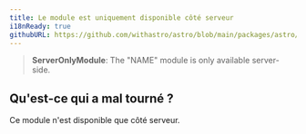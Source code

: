```yaml
---
title: Le module est uniquement disponible côté serveur
i18nReady: true
githubURL: https://github.com/withastro/astro/blob/main/packages/astro/src/core/errors/errors-data.ts
---
```


> **ServerOnlyModule**: The "NAME" module is only available server-side.

## Qu'est-ce qui a mal tourné ?
Ce module n'est disponible que côté serveur.
